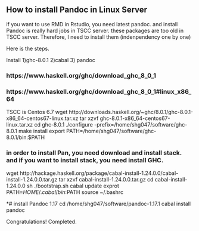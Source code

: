 ## How to install Pandoc in Linux Server

if you want to use RMD in Rstudio, you need latest pandoc. and install Pandoc is really hard jobs in TSCC server. these packages are too old in TSCC server. 
Therefore, I need to install them (indenpendency one by one)

Here is the steps.

Install 1)ghc-8.0.1  2)cabal  3) pandoc

### https://www.haskell.org/ghc/download_ghc_8_0_1
### https://www.haskell.org/ghc/download_ghc_8_0_1#linux_x86_64
TSCC is Centos 6.7
wget http://downloads.haskell.org/~ghc/8.0.1/ghc-8.0.1-x86_64-centos67-linux.tar.xz
tar xzvf ghc-8.0.1-x86_64-centos67-linux.tar.xz
cd ghc-8.0.1
./configure -prefix=/home/shg047/software/ghc-8.0.1
make install
export PATH=/home/shg047/software/ghc-8.0.1/bin:$PATH

### in order to install Pan, you need download and install stack. and if you want to install stack, you need install GHC.
wget http://hackage.haskell.org/package/cabal-install-1.24.0.0/cabal-install-1.24.0.0.tar.gz
tar xzvf cabal-install-1.24.0.0.tar.gz
cd cabal-install-1.24.0.0
sh ./bootstrap.sh
cabal update
exprot PATH=$HOME/.cabal/bin:$PATH
source ~/.bashrc

*# install Pandoc 1.17
cd /home/shg047/software/pandoc-1.17.1
cabal install pandoc

Congratulations! Completed.
